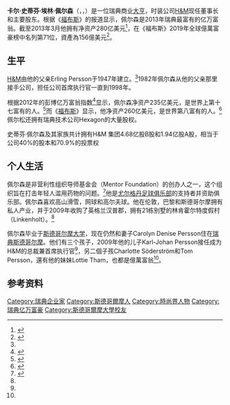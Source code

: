 {{noteTA
|G1=公司和机构
|1=zh-cn:福布斯;zh-sg:资本家杂志;zh-hk:福布斯;zh-tw:富比士;
|2= zh-hk:佐加頓斯足球會;zh-hans:尤尔格丹足球俱乐部;
}}
{{Infobox person
|name        = 史蒂芬·佩尔森
|英文名       = Stefan Persson
|image       = Stefan Persson.jpg
|caption     = 史蒂芬·佩尔森在2010年
|birth_name  = 
|birth_date  = {{Birth date and age|1947|10|4}}
|birth_place = {{SWE}}[[斯德哥尔摩|斯德哥尔摩]]
|nationality = {{SWE}}
|education   = [[斯德哥尔摩大学|斯德哥尔摩大学]]
|occupation  = [[大亨|大亨]]
|known_for   = [[H&M|H&M]]主要股东持股39.7%
|networth    = {{Increase}} 280亿美元（2013年）<ref name=FSP>{{cite web|url=http://www.forbes.com/profile/stefan-persson|title=Stefan Persson – Forbes|work=Forbes|date=March 2012|accessdate=2012-07-15|archive-date=2012-07-11|archive-url=https://web.archive.org/web/20120711071521/http://www.forbes.com/profile/stefan-persson/|dead-url=no}}</ref>
|title       = H&M董事长
| spouse     = Pamela Collett<br/> Carolyn Denise Florman
|children    = 3
|parents     = Erling Persson<br />Margrit Persson
| relatives          = Lottie Tham
}}
'''卡尔·史蒂芬·埃林·佩尔森'''（{{lang-sv|'''Carl Stefan Erling Persson'''}}，{{IPA-sv|ˈsteːfan ˈpæʂɔn}}，{{bd|1947年|10月4日|catIdx=P}}）是一位瑞典商业[[大亨|大亨]]，时装公司[[H&M|H&M]]现任董事长和主要股东。根据《[[福布斯|福布斯]]》的报道显示，佩尔森是2013年瑞典最富有的亿万富翁。截至2013年3月他拥有净资产280亿美元<ref>{{Cite web |url=http://www.forbes.com/profile/stefan-persson/ |title=Forbes Billioners Sweden 2013 |accessdate=2013-07-13 |archive-date=2013-07-11 |archive-url=https://web.archive.org/web/20130711010828/http://www.forbes.com/profile/stefan-persson/ |dead-url=no }}</ref>，在《福布斯》2019年全球億萬富豪榜中名列第71位，資產為156億美元<ref name = ' Persson ' >{{Cite web | url = https://www.forbes.com/profile/stefan-persson/?list=billionaires#403a84ad5dbe | title = #71 Stefan Persson | publisher = Forbes | language = en | accessdate = 2019-03-31 | archive-date = 2019-03-31 | archive-url = https://web.archive.org/web/20190331154216/https://www.forbes.com/profile/stefan-persson/?list=billionaires#403a84ad5dbe | dead-url = no }}</ref>。

==生平==
[[H&M|H&M]]由他的父亲Erling Persson于1947年建立。<ref name=ne />1982年佩尔森从他的父亲那里接手公司，担任公司首席执行官一直到1998年。

根据2012年的彭博亿万富翁指数<ref>{{Cite web |url=http://topics.bloomberg.com/bloomberg-billionaires-index/ |title=bloomberg billionaires index |accessdate=2012-12-14 |archive-date=2012-12-14 |archive-url=https://web.archive.org/web/20121214085457/http://topics.bloomberg.com/bloomberg-billionaires-index/ |dead-url=yes }}</ref>显示，佩尔森净资产235亿美元，是世界上第十七富有的人。<ref>{{cite web |title=Bloomberg Billionares Index |accessdate=2012-12-02|publisher=Bloomberg LP}}</ref>而《[[福布斯|福布斯]]》显示，他净资产260亿美元，是世界第八富有的人。<ref>{{Cite web |url=http://www.forbes.com/billionaires/list/ |title=Forbes The World's Billionaires |accessdate=2013-07-13 |archive-date=2018-12-24 |archive-url=https://web.archive.org/web/20181224230145/https://www.forbes.com/billionaires/list/%2520/ |dead-url=no }}</ref>佩尔松还拥有瑞典技术公司Hexagon的大量股权。

史蒂芬·佩尔森及其家族共计拥有H&M 集团4.68亿股B股和1.94亿股A股，相当于公司40%的股本和70.9%的投票权

==个人生活==
佩尔森是非营利性组织导师基金会（Mentor Foundation）的创办人之一，这个组织旨在打击年轻人滥用药物的问题。<ref name="Forbes Stefan Persson">{{Cite web |url=http://www.forbes.com/profile/stefan-persson/ |title=Forbes Stefan Persson |accessdate=2013-07-13 |archive-date=2013-07-11 |archive-url=https://web.archive.org/web/20130711010828/http://www.forbes.com/profile/stefan-persson/ |dead-url=no }}</ref>他是[[尤尔格丹足球俱乐部|尤尔格丹足球俱乐部]]的支持者并资助俱乐部。佩尔森喜欢高山滑雪，网球和高尔夫球。他在伦敦，巴黎和斯德哥尔摩拥有私人产业，并于2009年收购了英格兰汉普郡，拥有21栋别墅的林肯霍尔特度假村（Linkenholt）。<ref name="Forbes Stefan Persson"/>

佩尔森毕业于[[斯德哥尔摩大学|斯德哥尔摩大学]]，现在仍然和妻子Carolyn Denise Persson住在[[瑞典|瑞典]][[斯德哥尔摩|斯德哥尔摩]]。他们有三个孩子，2009年他的儿子Karl-Johan Persson接任成为H&M的总裁兼首席执行官<ref name=FSP/>，另二個子孩Charlotte Söderström和Tom Persson，還有他的妹妹Lottie Tham，也都是億萬富翁<ref name = ' Persson '/>。

==参考资料==
{{Reflist|refs=
<ref name=ne>{{cite encyclopedia |title=Stefan Persson |encyclopedia=[[Nationalencyklopedin|Nationalencyklopedin]] |url=http://www.ne.se/stefan-persson |language=sv |accessdate=2010-09-25 |archive-date=2013-01-29 |archive-url=https://web.archive.org/web/20130129013656/http://www.ne.se/stefan-persson |dead-url=no }}{{subscription required}}</ref>}}

{{2014年億萬富翁}}
{{Authority control}}
{{DEFAULTSORT:Persson, Stefan}}
[[Category:瑞典企业家|Category:瑞典企业家]]
[[Category:斯德哥爾摩人|Category:斯德哥爾摩人]]
[[Category:時尚界人物|Category:時尚界人物]]
[[Category:瑞典亿万富豪|Category:瑞典亿万富豪]]
[[Category:斯德哥爾摩大學校友|Category:斯德哥爾摩大學校友]]